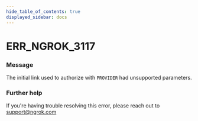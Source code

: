 ```yaml
---
hide_table_of_contents: true
displayed_sidebar: docs
---
```



# ERR_NGROK_3117

### Message
The initial link used to authorize with `PROVIDER` had unsupported parameters.

<ErrorDetails error='err_ngrok_3117' />


### Further help
If you're having trouble resolving this error, please reach out to [support@ngrok.com](mailto:support@ngrok.com?subject=Help%20with%20ERR_NGROK_3117)

